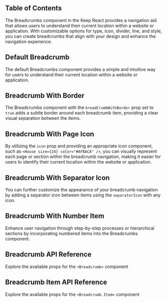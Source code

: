 

## Table of Contents

The Breadcrumbs component in the Keep React provides a navigation aid that allows users to understand their current location within a website or application. With customizable options for type, icon, divider, line, and style, you can create breadcrumbs that align with your design and enhance the navigation experience.

## Default Breadcrumb

The default Breadcrumbs component provides a simple and intuitive way for users to understand their current location within a website or application.

<CodePreview github="Breadcrumb" code={DefaultBreadcrumbCode}>
  <DefaultBreadcrumb />
</CodePreview>

## Breadcrumb With Border

The Breadcrumbs component with the `breadCrumbWithBorder` prop set to `true` adds a subtle border around each breadcrumb item, providing a clear visual separation between the items.

<CodePreview github="Breadcrumb" code={BreadcrumbWithBorderCode}>
  <BreadcrumbWithBorder />
</CodePreview>

## Breadcrumb With Page Icon

By utilizing the `icon` prop and providing an appropriate icon component, such as `<House size={24} color="#AFBACA" />`, you can visually represent each page or section within the breadcrumb navigation, making it easier for users to identify their current location within the website or application.

<CodePreview github="Breadcrumb" code={BreadcrumbWithPageIconCode}>
  <BreadcrumbWithPageIcon />
</CodePreview>

## Breadcrumb With Separator Icon

You can further customize the appearance of your breadcrumb navigation by adding a separator icon between items using the `separatorIcon` with any icon.

<CodePreview github="Breadcrumb" code={BreadcrumbWithSeparatorIconCode}>
  <BreadcrumbWithSeparatorIcon />
</CodePreview>

## Breadcrumb With Number Item

Enhance user navigation through step-by-step processes or hierarchical sections by incorporating numbered items into the Breadcrumbs component.

<CodePreview github="Breadcrumb" code={BreadcrumbWithNumberCode}>
  <BreadcrumbWithNumber />
</CodePreview>

## Breadcrumb API Reference

Explore the available props for the `<Breadcrumb>` component

<ComponentApi data={breadcrumbApiData} />

## Breadcrumb Item API Reference

Explore the available props for the `<Breadcrumb.Item>` component

<ComponentApi data={breadcrumbItemApiData} />
